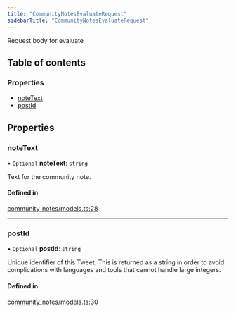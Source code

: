 ```yaml
---
title: "CommunityNotesEvaluateRequest"
sidebarTitle: "CommunityNotesEvaluateRequest"
---
```


Request body for evaluate

## Table of contents

### Properties

- [noteText](/xdks/typescript/reference/interfaces/CommunityNotesEvaluateRequest#notetext)
- [postId](/xdks/typescript/reference/interfaces/CommunityNotesEvaluateRequest#postid)

## Properties

### noteText

• `Optional` **noteText**: `string`

Text for the community note.

#### Defined in

[community_notes/models.ts:28](https://github.com/xdevplatform/xdk/blob/298ca9350d035e40e7c8ee0753c50052819a41e2/xdk/typescript/src/community_notes/models.ts#L28)

___

### postId

• `Optional` **postId**: `string`

Unique identifier of this Tweet. This is returned as a string in order to avoid complications with languages and tools that cannot handle large integers.

#### Defined in

[community_notes/models.ts:30](https://github.com/xdevplatform/xdk/blob/298ca9350d035e40e7c8ee0753c50052819a41e2/xdk/typescript/src/community_notes/models.ts#L30)
